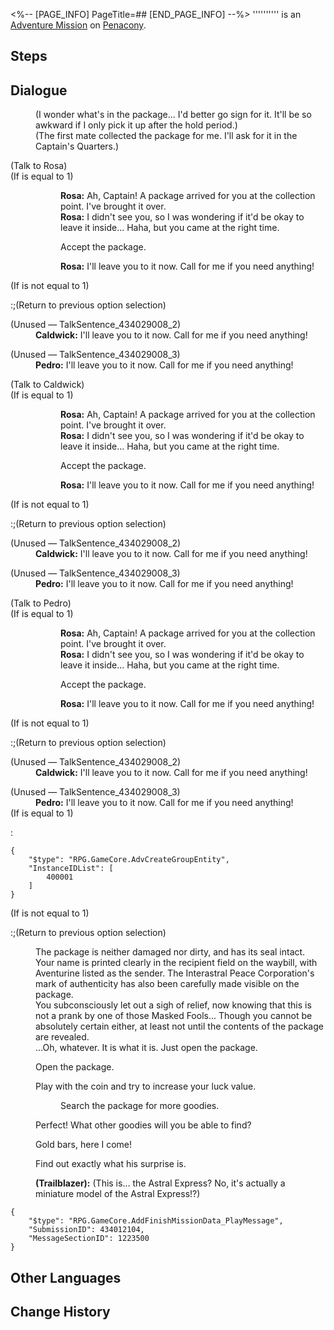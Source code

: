<%-- [PAGE_INFO]
PageTitle=##
[END_PAGE_INFO] --%>
{{Stub|Dialogue.}}
{{Mission Infobox
|id            = 4340121
|title         = 
|image         = <!--Mission .png-->
|type          = Adventure
|event_name    = 
|chapter       = 
|requirements  = [[Adventure Mission]] ''[[Cloud-Bound Hearts]]'' completed
|summary       = <!--official mission summary from Fate's Atlas-->
|characters    = Caldwick; Pedro; Rosa; Trailblazer
|startLocation = [[Penacony]] - [[(The Radiant Feldspar/The Trailblaze's Stern/The Tatalov/The Soaring Clock Hand)]]
|world         = Penacony
|area          = (The Radiant Feldspar/The Trailblaze's Stern/The Tatalov/The Soaring Clock Hand)
|prev          = Cloud-Bound Hearts
|next          = 
|rewards       = Symbol of Fortune*1; Astral Express Miniature (Limited Edition)*1; Adventure Log*2; Golden Limited - Aideen Token*1; Credit*5,000
}}
'''''''''' is an [[Adventure Mission]] on [[Penacony]].

==Steps==


<!--
==Gameplay Notes==

--><!--
==Trial Character==

-->
==Dialogue==
{{Stub Dialogue}}
:(I wonder what's in the package... I'd better go sign for it. It'll be so awkward if I only pick it up after the hold period.)
:(The first mate collected the package for me. I'll ask for it in the Captain's Quarters.)

;(Talk to Rosa)
;(If {{F|MissionCV-2030501-undefined}} is equal to 1)
::'''Rosa:''' Ah, Captain! A package arrived for you at the collection point. I've brought it over.
::'''Rosa:''' I didn't see you, so I was wondering if it'd be okay to leave it inside... Haha, but you came at the right time.
::{{DIcon|Arrow}} Accept the package.
::'''Rosa:''' I'll leave you to it now. Call for me if you need anything!
;(If {{F|MissionCV-2030501-undefined}} is not equal to 1)
:;(Return to previous option selection)
;(Unused &mdash; TalkSentence_434029008_2)
:'''Caldwick:''' I'll leave you to it now. Call for me if you need anything!

;(Unused &mdash; TalkSentence_434029008_3)
:'''Pedro:''' I'll leave you to it now. Call for me if you need anything!

;(Talk to Caldwick)
;(If {{F|MissionCV-2030501-undefined}} is equal to 1)
::'''Rosa:''' Ah, Captain! A package arrived for you at the collection point. I've brought it over.
::'''Rosa:''' I didn't see you, so I was wondering if it'd be okay to leave it inside... Haha, but you came at the right time.
::{{DIcon|Arrow}} Accept the package.
::'''Rosa:''' I'll leave you to it now. Call for me if you need anything!
;(If {{F|MissionCV-2030501-undefined}} is not equal to 1)
:;(Return to previous option selection)
;(Unused &mdash; TalkSentence_434029008_2)
:'''Caldwick:''' I'll leave you to it now. Call for me if you need anything!

;(Unused &mdash; TalkSentence_434029008_3)
:'''Pedro:''' I'll leave you to it now. Call for me if you need anything!

;(Talk to Pedro)
;(If {{F|MissionCV-2030501-undefined}} is equal to 1)
::'''Rosa:''' Ah, Captain! A package arrived for you at the collection point. I've brought it over.
::'''Rosa:''' I didn't see you, so I was wondering if it'd be okay to leave it inside... Haha, but you came at the right time.
::{{DIcon|Arrow}} Accept the package.
::'''Rosa:''' I'll leave you to it now. Call for me if you need anything!
;(If {{F|MissionCV-2030501-undefined}} is not equal to 1)
:;(Return to previous option selection)
;(Unused &mdash; TalkSentence_434029008_2)
:'''Caldwick:''' I'll leave you to it now. Call for me if you need anything!

;(Unused &mdash; TalkSentence_434029008_3)
:'''Pedro:''' I'll leave you to it now. Call for me if you need anything!
;(If {{F|MissionCV-2030501-undefined}} is equal to 1)
:<pre>{
	"$type": "RPG.GameCore.AdvCreateGroupEntity",
	"InstanceIDList": [
		400001
	]
}</pre>
;(If {{F|MissionCV-2030501-undefined}} is not equal to 1)
:;(Return to previous option selection)
:The package is neither damaged nor dirty, and has its seal intact. Your name is printed clearly in the recipient field on the waybill, with Aventurine listed as the sender. The Interastral Peace Corporation's mark of authenticity has also been carefully made visible on the package.
:You subconsciously let out a sigh of relief, now knowing that this is not a prank by one of those Masked Fools... Though you cannot be absolutely certain either, at least not until the contents of the package are revealed.
:...Oh, whatever. It is what it is. Just open the package.
:{{DIcon|Arrow}} Open the package.
:{{DIcon|Arrow}} Play with the coin and try to increase your luck value.
::{{DIcon|Arrow}} Search the package for more goodies.
:{{DIcon|Arrow}} Perfect! What other goodies will you be able to find?
:{{DIcon|Arrow}} Gold bars, here I come!
:{{DIcon|Arrow}} Find out exactly what his surprise is.
:'''(Trailblazer):''' (This is... the Astral Express? No, it's actually a miniature model of the Astral Express!?)
:{{tx}}
<pre>{
	"$type": "RPG.GameCore.AddFinishMissionData_PlayMessage",
	"SubmissionID": 434012104,
	"MessageSectionID": 1223500
}</pre>
{{Dialogue End}}

==Other Languages==
{{Other Languages
|en   = 
|zhs  = 
|zht  = 
|ja   = 
|ko   = 
|es   = 
|fr   = 
|ru   = 
|th   = 
|vi   = 
|de   = 
|id   = 
|pt   = 
}}

==Change History==
{{Change History|2.3}}
